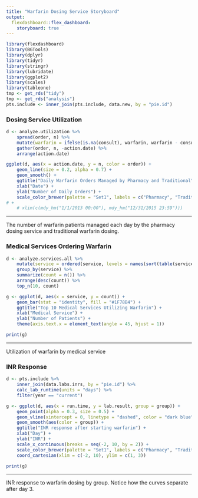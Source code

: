 ```yaml
---
title: "Warfarin Dosing Service Storyboard"
output: 
  flexdashboard::flex_dashboard:
    storyboard: true
---
```


```r
library(flexdashboard)
library(BGTools)
library(dplyr)
library(tidyr)
library(stringr)
library(lubridate)
library(ggplot2)
library(scales)
library(tableone)
tmp <- get_rds("tidy")
tmp <- get_rds("analysis")
pts.include <- inner_join(pts.include, data.new, by = "pie.id")
```

### Dosing Service Utilization

```r
d <- analyze.utilization %>%
    spread(order, n) %>%
    mutate(warfarin = ifelse(is.na(consult), warfarin, warfarin - consult)) %>%
    gather(order, n, -action.date) %>%
    arrange(action.date)

ggplot(d, aes(x = action.date, y = n, color = order)) +
    geom_line(size = 0.2, alpha = 0.7) +
    geom_smooth() +
    ggtitle("Daily Warfarin Orders Managed by Pharmacy and Traditional") +
    xlab("Date") +
    ylab("Number of Daily Orders") +
    scale_color_brewer(palette = "Set1", labels = c("Pharmacy", "Traditional"), guide = guide_legend(title = NULL)) 
# +
    # xlim(c(mdy_hm("1/1/2013 00:00"), mdy_hm("12/31/2015 23:59")))
```

***
The number of warfarin patients managed each day by the pharmacy dosing service and traditional warfarin dosing.

### Medical Services Ordering Warfarin

```r
d <- analyze.services.all %>%
    mutate(service = ordered(service, levels = names(sort(table(service), decreasing = TRUE)))) %>%
    group_by(service) %>%
    summarize(count = n()) %>%
    arrange(desc(count)) %>%
    top_n(10, count)

g <- ggplot(d, aes(x = service, y = count)) +
    geom_bar(stat = "identity", fill = "#1F78B4") +
    ggtitle("Top 10 Medical Services Utilizing Warfarin") +
    xlab("Medical Service") +
    ylab("Number of Patients") +
    theme(axis.text.x = element_text(angle = 45, hjust = 1))

print(g)
```

***
Utilization of warfarin by medical service

### INR Response

```r
d <- pts.include %>%
    inner_join(data.labs.inrs, by = "pie.id") %>%
    calc_lab_runtime(units = "days") %>%
    filter(year == "current")

g <- ggplot(d, aes(x = run.time, y = lab.result, group = group)) +
    geom_point(alpha = 0.3, size = 0.5) +
    geom_vline(xintercept = 0, linetype = "dashed", color = "dark blue") +
    geom_smooth(aes(color = group)) +
    ggtitle("INR response after starting warfarin") +
    xlab("Day") +
    ylab("INR") +
    scale_x_continuous(breaks = seq(-2, 10, by = 2)) +
    scale_color_brewer(palette = "Set1", labels = c("Pharmacy", "Traditional"), guide = guide_legend(title = NULL)) +
    coord_cartesian(xlim = c(-2, 10), ylim = c(1, 3))

print(g)
```

***
INR response to warfarin dosing by group. Notice how the curves separate after day 3. 
